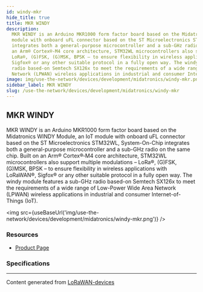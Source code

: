 ```yaml
---
id: windy-mkr
hide_title: true
title: MKR WINDY
description:
  MKR WINDY is an Arduino MKR1000 form factor board based on the Midatronics WINDY Module, an IoT
  module with onboard uFL connector based on the ST Microelectronics STM32WL, System-On-Chip
  integrates both a general-purpose microcontroller and a sub-GHz radio on the same chip. Built on
  an Arm® Cortex®‐M4 core architecture, STM32WL microcontrollers also support multiple modulations –
  LoRa®, (G)FSK, (G)MSK, BPSK – to ensure flexibility in wireless applications with LoRaWAN®,
  Sigfox® or any other suitable protocol in a fully open way. The windy module features a sub-GHz
  radio based-on Semtech SX126x to meet the requirements of a wide range of Low-Power Wide Area
  Network (LPWAN) wireless applications in industrial and consumer Internet-of-Things (IoT).
image: img/use-the-network/devices/development/midatronics/windy-mkr.png
sidebar_label: MKR WINDY
slug: /use-the-network/devices/development/midatronics/windy-mkr
---
```



## MKR WINDY

MKR WINDY is an Arduino MKR1000 form factor board based on the Midatronics WINDY Module, an IoT
module with onboard uFL connector based on the ST Microelectronics STM32WL, System-On-Chip
integrates both a general-purpose microcontroller and a sub-GHz radio on the same chip. Built on an
Arm® Cortex®‐M4 core architecture, STM32WL microcontrollers also support multiple modulations –
LoRa®, (G)FSK, (G)MSK, BPSK – to ensure flexibility in wireless applications with LoRaWAN®, Sigfox®
or any other suitable protocol in a fully open way. The windy module features a sub-GHz radio
based-on Semtech SX126x to meet the requirements of a wide range of Low-Power Wide Area Network
(LPWAN) wireless applications in industrial and consumer Internet-of-Things (IoT).

<img src={useBaseUrl('img/use-the-network/devices/development/midatronics/windy-mkr.png')} />

### Resources

- [Product Page](https://midatronics.com/shop/development-boards/mkr-windy/)

### Specifications

---

Content generated from [LoRaWAN-devices](https://github.com/TheThingsNetwork/lorawan-devices)
